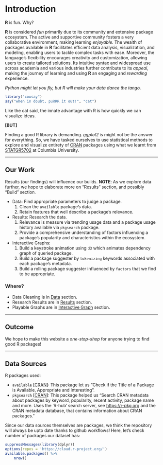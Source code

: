 # Introduction

**R** is fun. Why?

**R** is considered *fun* primarily due to its community and extensive package ecosystem. The active and supportive community fosters a very collaborative environment, making learning *enjoyable*. The wealth of packages available in **R** facilitates efficient data analysis, visualization, and modeling, enabling users to tackle complex tasks with ease. Moreover, the language's flexibility encourages creativity and customization, allowing users to create tailored solutions. Its intuitive syntax and widespread use across academia and various industries further contribute to its *appeal*, making the journey of learning and using **R** an engaging and *rewarding* experience.

_Python might let you fly, but R will make your data dance the tango._

```r
library("cowsay")
say("when in doubt, puRRR it out!", "cat")
```

Like the cat said, the innate advantage with R is how quickly we can visualize ideas.

**[BUT]**

Finding a good R library is demanding. _ggplot2_ is might not be the answer for everything. So, we have tasked ourselves to use statistical methods to explore and visualize entirety of [CRAN](https://cran.r-project.org/) packages using what we learnt from [STATGR5702](https://edav.info/) at Columbia University.

---

## Our Work

Results (our findings) will influence our builds.
**NOTE**: As we explore data further, we hope to elaborate more on "Results" section, and possibly "Build" section.

* Data: Find appropriate parameters to judge a package.
    1. Clean the `available` package's data.
    2. Retain features that well describe a package's relevance.
* Results: Research the data.
    1. Relevance is measure via trending usage data and a package usage history available via `pkgsearch` package.
    2. Provide a comprehensive understanding of factors influencing a package's popularity and characteristics within the ecosystem.
* Interactive Graphs:
    1. Build a keystroke animation using `d3` which animates dependency graph of queried package.
    2. Build a package suggester by `tokenizing` keywords associated with each package's metadata.
    3. Build a rolling package suggester influenced by `factors` that we find to be appropriate.

### Where?

* Data Cleaning is in [Data](/data.html) section.
* Research Results are in [Results](/results.html) section.
* Playable Graphs are in [Interactive Graph](/d3graph.html) section.

---

## Outcome

We hope to make this website a _one-stop-shop_ for anyone trying to find good R packages!

---

## Data Sources

R packages used:

- `available` [[CRAN](https://cran.r-project.org/web/packages/available/index.html)]: This package let us "Check if the Title of a Package is Available, Appropriate and Interesting".
- `pkgsearch` [[CRAN](https://cran.r-project.org/web/packages/pkgsearch/index.html)]: This package helped us "Search CRAN metadata about packages by keyword, popularity, recent activity, package name and more. Uses the 'R-hub' search server, see <https://r-pkg.org> and the CRAN metadata database, that contains information about CRAN packages."

Since our data sources themselves are packages, we think the repository will always be upto date thanks to github workflows! Here, let's check number of packages our dataset has:
```r
suppressMessages(library(dplyr))
options(repos = 'https://cloud.r-project.org/')
available.packages() %>%
    nrow()
```
